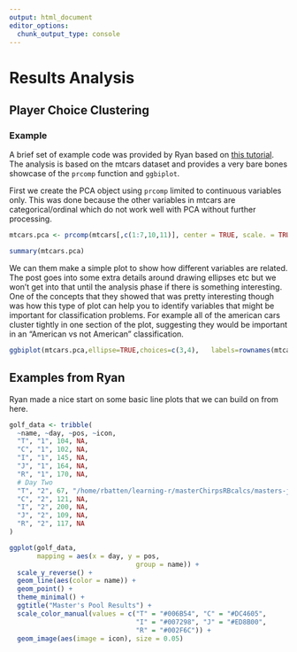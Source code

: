 ```yaml
---
output: html_document
editor_options: 
  chunk_output_type: console
---
```

# Results Analysis

## Player Choice Clustering


### Example

A brief set of example code was provided by Ryan based on [this tutorial](https://www.datacamp.com/community/tutorials/pca-analysis-r
). The analysis is based on the mtcars dataset and provides a very bare bones
showcase of the `prcomp` function and `ggbiplot`.

First we create the PCA object using `prcomp` limited to continuous variables only.
This was done because the other variables in mtcars are categorical/ordinal which
do not work well with PCA without further processing.

```r
mtcars.pca <- prcomp(mtcars[,c(1:7,10,11)], center = TRUE, scale. = TRUE)

summary(mtcars.pca)

```

We can them make a simple plot to show how different variables are related. The
post goes into some extra details around drawing ellipses etc but we won't get
into that until the analysis phase if there is something interesting. One
of the concepts that they showed that was pretty interesting though was how this
type of plot can help you to identify variables that might be important for
classification problems. For example all of the american cars cluster tightly
in one section of the plot, suggesting they would be important in an "American vs
not American" classification. 

```r
ggbiplot(mtcars.pca,ellipse=TRUE,choices=c(3,4),   labels=rownames(mtcars))

```



## Examples from Ryan

Ryan made a nice start on some basic line plots that we can build on
from here.
```r
golf_data <- tribble(
  ~name, ~day, ~pos, ~icon,
  "T", "1", 104, NA,
  "C", "1", 102, NA,
  "I", "1", 145, NA,
  "J", "1", 164, NA,
  "R", "1", 170, NA,
  # Day Two
  "T", "2", 67, "/home/rbatten/learning-r/masterChirpsRBcalcs/masters-jacket.png",
  "C", "2", 121, NA,
  "I", "2", 200, NA,
  "J", "2", 109, NA,
  "R", "2", 117, NA
)

ggplot(golf_data,
       mapping = aes(x = day, y = pos,
                                group = name)) +
  scale_y_reverse() +
  geom_line(aes(color = name)) +
  geom_point() +
  theme_minimal() +
  ggtitle("Master's Pool Results") +
  scale_color_manual(values = c("T" = "#006B54", "C" = "#DC4605",
                                "I" = "#007298", "J" = "#ED8B00",
                                "R" = "#002F6C")) +
  geom_image(aes(image = icon), size = 0.05)

```




